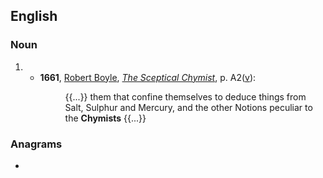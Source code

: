 ==English==

===Noun===
{{en-noun}}

# {{obsolete spelling of|chemist|lang=en}}
#* '''1661''', [[w:Robert Boyle|Robert Boyle]], ''[[s:Sceptical Chymist|The Sceptical Chymist]]'', p. A2([[w:recto and verso|v]]):
#*: {{...}} them that confine themselves to deduce things from Salt, Sulphur and Mercury, and the other Notions peculiar to the '''Chymists''' {{...}}

===Anagrams===
* {{anagrams|en|a=chimsty|tychism}}